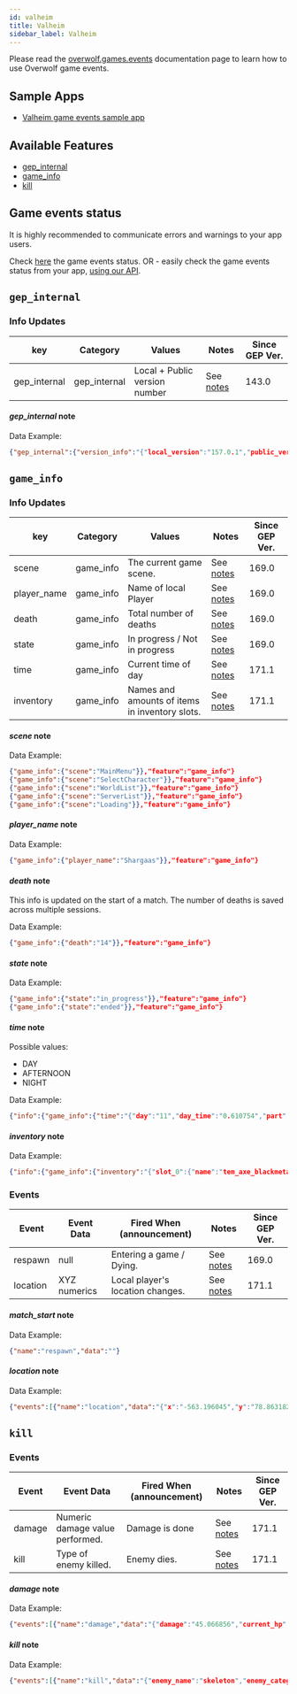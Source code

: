```yaml
---
id: valheim
title: Valheim
sidebar_label: Valheim
---
```


<!-- GENERATED USING /scripts/generate.js -->

<head>
  <meta name="keywords" content="API for Valheim, Valheim API, SDK for Valheim, Valheim SDK"/>
</head>

<GameInfo gameID={21668} showCompliance={true} showDocs={false}/>

Please read the [overwolf.games.events](../events) documentation page to learn how to use Overwolf game events.

## Sample Apps

* [Valheim game events sample app](https://github.com/overwolf/events-sample-apps)

## Available Features

* [gep_internal](#gep_internal)
* [game_info](#game_info)
* [kill](#kill)


## Game events status

It is highly recommended to communicate errors and warnings to your app users. 

Check [here](/status/) the game events status. OR -  easily check the game events status from your app, [using our API](/topics/using-events/how-to-check-events-status-from-app).

## `gep_internal`

### Info Updates

key          | Category    | Values                    | Notes                 | Since GEP Ver. |
------------ | ------------| ------------------------- | --------------------- | ------------- | 
gep_internal | gep_internal| Local + Public version number|See [notes](#gep_internal-note)|   143.0       |

#### *gep_internal* note

Data Example:

```json
{"gep_internal":{"version_info":"{"local_version":"157.0.1","public_version":"157.0.1","is_updated":true}"}},"feature":"gep_internal"}
```

## `game_info`

### Info Updates

key          | Category    | Values                    | Notes                 | Since GEP Ver. |
------------ | ------------| ------------------------- | --------------------- | ------------- | 
scene        | game_info   | The current game scene.   |  See [notes](#scene-note) |   169.0       |
player_name  | game_info   | Name of local Player      |  See [notes](#player-note)|   169.0       |
death        | game_info   | Total number of deaths    |  See [notes](#death-note) |   169.0       |
state        | game_info   | In progress / Not in progress | See [notes](#state-note)|   169.0       |
time         | game_info   | Current time of day       | See [notes](#time-note)|   171.1       |
inventory    | game_info   | Names and amounts of items in inventory slots. | See [notes](#inventory-note)|   171.1       |


#### *scene* note

Data Example:

```json
{"game_info":{"scene":"MainMenu"}},"feature":"game_info"}
{"game_info":{"scene":"SelectCharacter"}},"feature":"game_info"}
{"game_info":{"scene":"WorldList"}},"feature":"game_info"}
{"game_info":{"scene":"ServerList"}},"feature":"game_info"}
{"game_info":{"scene":"Loading"}},"feature":"game_info"}
```

#### *player_name* note

Data Example:

```json
{"game_info":{"player_name":"Shargaas"}},"feature":"game_info"}
```

#### *death* note

This info is updated on the start of a match. The number of deaths is saved across multiple sessions.

Data Example:

```json
{"game_info":{"death":"14"}},"feature":"game_info"}
```

#### *state* note

Data Example:

```json
{"game_info":{"state":"in_progress"}},"feature":"game_info"}
{"game_info":{"state":"ended"}},"feature":"game_info"}
```

#### *time* note

Possible values:

* DAY
* AFTERNOON
* NIGHT

Data Example:

```json
{"info":{"game_info":{"time":"{"day":"11","day_time":"0.610754","part":"AFTERNOON"}"}},"feature":"game_info"}
```

#### *inventory* note

Data Example:

```json
{"info":{"game_info":{"inventory":"{"slot_0":{"name":"tem_axe_blackmetal","type":"OneHandedWeapon","count":"1","max_count":"1"},"slot_1":{"name":"tem_bow_draugrfang","type":"Bow","count":"1","max_count":"1"},"slot_2":{"name":"tem_mace_needle","type":"OneHandedWeapon","count":"1","max_count":"1"},"slot_3":{"name":"tem_shield_blackmetal","type":"Shield","count":"1","max_count":"1"},"slot_4":{"name":"tem_sledge_iron","type":"TwoHandedWeapon","count":"1","max_count":"1"},"slot_5":{"name":"tem_hammer","type":"Tool","count":"1","max_count":"1"},"slot_6":{"name":"tem_pickaxe_iron","type":"TwoHandedWeapon","count":"1","max_count":"1"},"slot_7":{"name":"tem_hoe","type":"Tool","count":"1","max_count":"1"},"slot_8":{"name":"tem_chest_pcuirass","type":"Chest","count":"1","max_count":"1"},"slot_9":{"name":"tem_arrow_needle","type":"Ammo","count":"100","max_count":"100"},"slot_10":{"name":"tem_arrow_needle","type":"Ammo","count":"8","max_count":"100"},"slot_11":{"name":"tem_fishingbait","type":"Ammo","count":"37","max_count":"100"},"slot_12":{"name":"tem_fishingrod","type":"TwoHandedWeapon","count":"1","max_count":"1"},"slot_13":{},"slot_14":{},"slot_15":{},"slot_16":{"name":"tem_cape_lox","type":"Shoulder","count":"1","max_count":"1"},"slot_17":{"name":"tem_loxpie","type":"Consumable","count":"5","max_count":"10"},"slot_18":{"name":"tem_fishwraps","type":"Consumable","count":"2","max_count":"10"},"slot_19":{"name":"tem_bloodpudding","type":"Consumable","count":"5","max_count":"10"},"slot_20":{"name":"tem_mead_hp_minor","type":"Consumable","count":"9","max_count":"10"},"slot_21":{},"slot_22":{},"slot_23":{},"slot_24":{"name":"tem_helmet_padded","type":"Helmet","count":"1","max_count":"1"},"slot_25":{"name":"tem_legs_pgreaves","type":"Legs","count":"1","max_count":"1"},"slot_26":{"name":"tem_beltstrength","type":"Utility","count":"1","max_count":"1"},"slot_27":{"name":"tem_bread","type":"Consumable","count":"7","max_count":"20"},"slot_28":{"name":"tem_arrow_frost","type":"Ammo","count":"35","max_count":"100"},"slot_29":{"name":"tem_thistle","type":"Material","count":"6","max_count":"50"},"slot_30":{"name":"tem_necktail","type":"Material","count":"1","max_count":"50"},"slot_31":{"name":"tem_bonefragments","type":"Material","count":"1","max_count":"50"}}"}},"feature":"game_info"}
```


### Events

Event  | Event Data        | Fired When (announcement)           | Notes      | Since GEP Ver. |
-------| ------------------| -------------------------------------| ---------- | --------------|
respawn | null      | Entering a game / Dying. |See [notes](#respawn-note)     |    169.0      |
location | XYZ numerics| Local player's location changes. |See [notes](#location-note)     |    171.1      |

#### *match_start* note

Data Example:

```json
{"name":"respawn","data":""}
```

#### *location* note

Data Example:

```json
{"events":[{"name":"location","data":"{"x":"-563.196045","y":"78.863182","z":"353.648682"}"}]}
```

## `kill`

### Events

Event  | Event Data        | Fired When (announcement)           | Notes      | Since GEP Ver. |
-------| ------------------| -------------------------------------| ---------- | --------------|
damage | Numeric damage value performed. | Damage is done |See [notes](#damage-note)     |    171.1      |
kill   | Type of enemy killed. | Enemy dies. |See [notes](#kill-note)     |    171.1      |


#### *damage* note

Data Example:

```json
{"events":[{"name":"damage","data":"{"damage":"45.066856","current_hp":"0.000000","max_hp":"40.000000","enemy_name":"skeleton","enemy_category":"Undead"}"}]}
```

#### *kill* note

Data Example:

```json
{"events":[{"name":"kill","data":"{"enemy_name":"skeleton","enemy_category":"Undead"}"}]}
```
